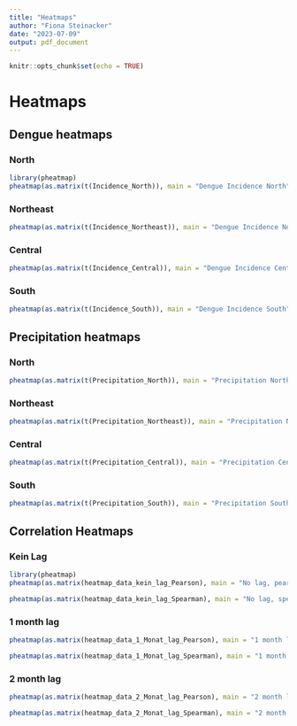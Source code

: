 ```yaml
---
title: "Heatmaps"
author: "Fiona Steinacker"
date: "2023-07-09"
output: pdf_document
---
```


```r
knitr::opts_chunk$set(echo = TRUE)
```


# Heatmaps
 
## Dengue heatmaps

### North

```r
library(pheatmap)
pheatmap(as.matrix(t(Incidence_North)), main = "Dengue Incidence North", scale = "column", border_color = "white", cluster_rows = FALSE, cluster_cols = FALSE) 
```

### Northeast

```r
pheatmap(as.matrix(t(Incidence_Northeast)), main = "Dengue Incidence Northeast", scale = "column", border_color = "white", cluster_rows = FALSE, cluster_cols = FALSE)
```

### Central

```r
pheatmap(as.matrix(t(Incidence_Central)), main = "Dengue Incidence Central", scale = "column", border_color = "white", cluster_rows = FALSE, cluster_cols = FALSE) 
```

### South

```r
pheatmap(as.matrix(t(Incidence_South)), main = "Dengue Incidence South", scale = "column", border_color = "white", cluster_rows = FALSE, cluster_cols = FALSE) 
```

## Precipitation heatmaps

### North

```r
pheatmap(as.matrix(t(Precipitation_North)), main = "Precipitation North", scale = "column", border_color = "white", cluster_rows = FALSE, cluster_cols = FALSE) 
```

### Northeast

```r
pheatmap(as.matrix(t(Precipitation_Northeast)), main = "Precipitation Northeast", scale = "column", border_color = "white", cluster_rows = FALSE, cluster_cols = FALSE) 
```

### Central

```r
pheatmap(as.matrix(t(Precipitation_Central)), main = "Precipitation Central", scale = "column", border_color = "white", cluster_rows = FALSE, cluster_cols = FALSE) 
```

### South

```r
pheatmap(as.matrix(t(Precipitation_South)), main = "Precipitation South", scale = "column", border_color = "white", cluster_rows = FALSE, cluster_cols = FALSE) 
```

## Correlation Heatmaps

### Kein Lag

```r
library(pheatmap)
pheatmap(as.matrix(heatmap_data_kein_lag_Pearson), main = "No lag, pearson", border_color = "white", cluster_rows = FALSE, cluster_cols = FALSE) 

pheatmap(as.matrix(heatmap_data_kein_lag_Spearman), main = "No lag, spearman", border_color = "white", cluster_rows = FALSE, cluster_cols = FALSE) 
```

### 1 month lag
```r
pheatmap(as.matrix(heatmap_data_1_Monat_lag_Pearson), main = "1 month lag, pearson", border_color = "white", cluster_rows = FALSE, cluster_cols = FALSE)

pheatmap(as.matrix(heatmap_data_1_Monat_lag_Spearman), main = "1 month lag, spearman", border_color = "white", cluster_rows = FALSE, cluster_cols = FALSE) 
```

### 2 month lag
```r
pheatmap(as.matrix(heatmap_data_2_Monat_lag_Pearson), main = "2 month lag, pearson", border_color = "white", cluster_rows = FALSE, cluster_cols = FALSE) 

pheatmap(as.matrix(heatmap_data_2_Monat_lag_Spearman), main = "2 month lag, spearman", border_color = "white", cluster_rows = FALSE, cluster_cols = FALSE) 
```
